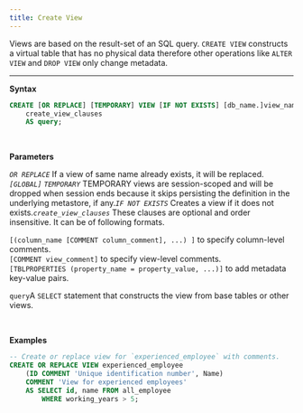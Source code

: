```yaml
---
title: Create View
---
```


<!-- <head>
  <title>Create View</title>
  <meta
    name="description"
    content="Create View"
  />
</head> -->

Views are based on the result-set of an SQL query. `CREATE VIEW` constructs a virtual table that has no physical data therefore other operations like `ALTER VIEW` and `DROP VIEW` only change metadata.
___

**Syntax**

```sql
CREATE [OR REPLACE] [TEMPORARY] VIEW [IF NOT EXISTS] [db_name.]view_name
    create_view_clauses
    AS query;
```



<br/>

**Parameters**

_`OR REPLACE`_ If a view of same name already exists, it will be replaced._`[GLOBAL]` `TEMPORARY`_ TEMPORARY views are session-scoped and will be dropped when session ends because it skips persisting the definition in the underlying metastore, if any._`IF NOT EXISTS`_ Creates a view if it does not exists._`create_view_clauses`_ These clauses are optional and order insensitive. It can be of following formats.

`[(column_name [COMMENT column_comment], ...) ]` to specify column-level comments.  
`[COMMENT view_comment]` to specify view-level comments.  
`[TBLPROPERTIES (property_name = property_value, ...)]` to add metadata key-value pairs.

`query`A `SELECT` statement that constructs the view from base tables or other views.

<br/>

**Examples**

```sql
-- Create or replace view for `experienced_employee` with comments.
CREATE OR REPLACE VIEW experienced_employee
    (ID COMMENT 'Unique identification number', Name) 
    COMMENT 'View for experienced employees'
    AS SELECT id, name FROM all_employee
        WHERE working_years > 5;
```